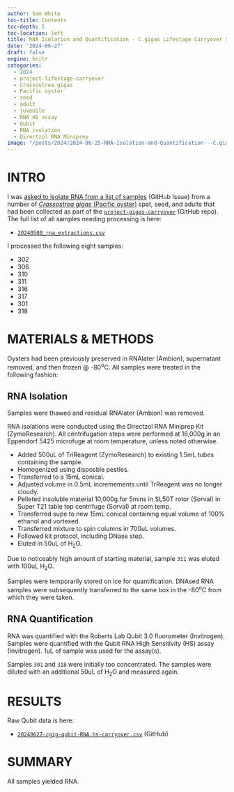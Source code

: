 ```yaml
---
author: Sam White
toc-title: Contents
toc-depth: 5
toc-location: left
title: RNA Isolation and Quantification - C.gigas Lifestage Carryover Seed Juvenile and Adult
date: '2024-06-27'
draft: false
engine: knitr
categories: 
  - 2024
  - project-lifestage-carryover
  - Crassostrea gigas
  - Pacific oyster
  - seed
  - adult
  - juvenile
  - RNA HS assay
  - Qubit
  - RNA isolation
  - Directzol RNA Miniprep
image: "/posts/2024/2024-06-25-RNA-Isolation-and-Quantification---C.gigas-Lifestage-Carryover-Seed-Juvenile-and-Adult/20240627-cgig-RNA-tubes-01.jpg"
---
```

# INTRO

I was [asked to isolate RNA from a list of samples](https://github.com/RobertsLab/resources/issues/1891) (GitHub Issue) from a number of [_Crassostrea gigas_ (Pacific oyster)](http://en.wikipedia.org/wiki/Pacific_oyster) spat, seed, and adults that had been collected as part of the [`project-gigas-carryover`](https://github.com/RobertsLab/project-gigas-carryover/tree/main/lifestage_carryover) (GitHub repo). The full list of all samples needing processing is here:

- [`20240508_rna_extractions.csv`](https://github.com/RobertsLab/project-gigas-carryover/blob/main/lifestage_carryover/data/sampling_metadata/20240508_rna_extractions.csv)

I processed the following eight samples:


- 302
- 306
- 310
- 311
- 316
- 317
- 301
- 318


# MATERIALS & METHODS
Oysters had been previously preserved in RNAlater (Ambion), supernatant removed, and then frozen @ -80<sup>o</sup>C. All samples were treated in the following fashion:

## RNA Isolation
Samples were thawed and residual RNAlater (Ambion) was removed.

RNA isolations were conducted using the Directzol RNA Miniprep Kit (ZymoResearch). All centrifugation steps were performed at 16,000g in an Eppendorf 5425 microfuge at room temperature, unless noted otherwise.

- Added 500uL of TriReagent (ZymoResearch) to existing 1.5mL tubes containing the sample.
- Homogenized using disposble pestles.
- Transferred to a 15mL conical.
- Adjusted volume in 0.5mL incremements until TrReagent was no longer cloudy.
- Pelleted insoluble material 10,000g for 5mins in SL50T rotor (Sorval) in Super T21 table top centrifuge (Sorval) at room temp.
- Transferred supe to new 15mL conical containing equal volume of 100% ethanol and vortexed.
- Transferred mixture to spin columns in 700uL volumes.
- Followed kit protocol, including DNase step.
- Eluted in 50uL of H<sub>2</sub>O.

::: {.callout-note}
Due to noticeably high amount of starting material, sample `311` was eluted with 100uL H<sub>2</sub>O.
:::


Samples were temporarily stored on ice for quantification. DNAsed RNA samples were subsequently transferred to the same box in the -80<sup>o</sup>C from which they were taken.

## RNA Quantification
RNA was quantified with the Roberts Lab Qubit 3.0 fluorometer (Invitrogen). Samples were quantified with the Qubit RNA High Sensitivity (HS) assay (Invitrogen). 1uL of sample was used for the assay(s).

::: {.callout-note}
Samples `301` and `318` were initially too concentrated. The samples were diluted with an additional 50uL of H<sub>2</sub>O and measured again.
:::

# RESULTS

Raw Qubit data is here:

- [`20240627-cgig-qubit-RNA.hs-carryover.csv`](https://github.com/RobertsLab/project-gigas-carryover/blob/main/lifestage_carryover/data/qubit/20240627-cgig-qubit-RNA.hs-carryover.csv) (GitHub)



# SUMMARY

All samples yielded RNA.